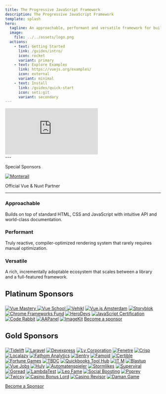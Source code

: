 ```yaml
---
title: The Progressive JavaScript Framework
description: The Progressive JavaScript Framework
template: splash
hero:
  tagline: An approachable, performant and versatile framework for building web user interfaces.
  image:
    file: ../../assets/logo.png
  actions:
    - text: Getting Started
      link: /guides/intro/
      icon: rocket
      variant: primary
    - text: Explore Examples
      link: https://vuejs.org/examples/
      icon: external
      variant: minimal
    - text: Install
      link: /guides/quick-start
      icon: seti:git
      variant: secondary
---
```



<div style={{ position: "relative", paddingBottom: "56.25%", height: 0, margin: "1.5rem 0" }}>
  <iframe
    src="https://player.vimeo.com/video/647441538?"
    frameborder="0"
    allow=" fullscreen; picture-in-picture"
    allowfullscreen
    style={{
      position: "absolute",
      top: 0,
      left: 0,
      width: "100%",
      height: "100%",
      borderRadius: "8px"
    }}
    title="Vimeo video"
  ></iframe>
</div>
---

<div class="special-sponsors">
  <p>Special Sponsors</p>
  <a
    href='https://www.monterail.com/services/vue-js-development?%20utm_source=sponsorship&utm_medium=logo&utm_campaign=Vue'
  >
    <img
      src="/sponsors/monterail.svg"
      alt="Monterail"
    />
  </a>
  <p>Official Vue & Nuxt Partner</p>
</div>

---


<div class="benefit">
  <div>
   <h3>Approachable</h3>
   <p>Builds on top of standard HTML, CSS and JavaScript with intuitive API and world-class documentation.</p>
  </div>
  <div>
   <h3>Performant</h3>
   <p>Truly reactive, compiler-optimized rendering system that rarely requires manual optimization.</p>
  </div>
  <div>
   <h3>Versatile</h3>
   <p>A rich, incrementally adoptable ecosystem that scales between a library and a full-featured framework.</p>
  </div>
</div>

<h3 style="font-size: 1.5rem;  text-align: left;  margin-top: 2rem; margin-bottom: 1.5rem; ">Platinum Sponsors</h3>
<div class="platinum">
<a href="https://www.vuemastery.com/">
<img src="/sponsors/vuemastery.avif" alt="Vue Mastery"/>
</a>
<a href="https://vueschool.io/?utm_source=Vuejs.org&utm_medium=Banner&utm_campaign=Sponsored%20Banner&utm_content=V1">
<img src="/sponsors/vueschool.avif" alt="Vue School"/>
</a>
<a href="https://vehikl.com/"><img src="/sponsors/vehikl.avif" alt="Vehikl"/></a>
<a href="https://vuejs.amsterdam/"><img src="/sponsors/vue_js_amsterdam.avif" alt="Vue.js Amsterdam"/></a>
<a href="https://www.storyblok.com/"><img src="/sponsors/storyblok.avif" alt="Storyblok"/></a>
<a href="https://opencollective.com/2021-frameworks-fund"><img src="/sponsors/chrome_frameworks_fund.avif" alt="Chrome Frameworks Fund"/></a>
<a href="https://www.herodevs.com/support/vue"><img src="/sponsors/herodevs.avif" alt="HeroDevs"/></a>
<a href="https://certificates.dev/javascript/?ref=vuejs-sponsor&friend=VUEJS"><img src="/sponsors/javascript_certification.png" alt="JavaScript Certification"/></a>
<a href="https://www.coderabbit.ai/?utm_source=github&utm_medium=sponsors&utm_campaign=evan_you_2025"><img src="/sponsors/coderabbit_.avif" alt="Code Rabbit"/></a>
<a href="https://www.aapanel.com/?invite_code=vue"><img src="/sponsors/aapanel.avif" alt="AAPanel"/></a>
<a  href="https://imagekit.io/"><img src="/sponsors/imagekit_io (1).svg" alt="ImageKit"/></a>
<a href="https://vuejs.org/sponsor">Become a sponsor</a>
</div>

<h3 style="font-size: 1.5rem;  text-align: left;  margin-top: 2rem; margin-bottom: 1.5rem; ">Gold Sponsors</h3>

<div class="gold">
<a href="https://tidelift.com/subscription/npm/vue"><img src="gold-sponsors/tidelift.avif" alt="Tidelift"/></a>
<a href="https://laravel.com/"><img src="/gold-sponsors/laravel.avif" alt="Laravel"/></a>
<a href="https://js.devexpress.com/"><img src="/gold-sponsors/devexpress.avif" alt="Devexpress"/></a>
<a href="https://www.lycorp.co.jp/en/"><img src="/gold-sponsors/ly_corporation.png" alt="Ly Corporation"/></a>
<a href="https://www.fenetre.nl/"><img src="/gold-sponsors/fen_tre_online_solutions.svg" alt="Fenetre"/></a>
<a href="https://crisp.chat/en/"><img src="/gold-sponsors/crisp.avif" alt="Crisp"/></a>
<a href="https://localazy.com/blog/how-to-localize-vuejs-app-with-vue-i18n-and-localazy?utm_source=vuejs&utm_medium=banner&utm_campaign=sponsorships_vuejs&utm_content=logo"><img src="/gold-sponsors/localazy.svg" alt="Localazy"/></a>
<a href="https://usefathom.com/"><img src="/gold-sponsors/fathom_analytics.svg" alt="Fathom Analytics"/></a>
<a href="https://sentry.io/for/vue?utm_source=vuejs.org&utm_medium=paid-community"><img src="/gold-sponsors/sentry.avif" alt="Sentry"/></a>
<a href="https://famoid.com/"><img src="/gold-sponsors/famoid.avif" alt="Famoid"/></a>
<a href="https://www.certible.com/"><img src="/gold-sponsors/certible.svg" alt="Certible"/></a>
<a href="https://www.fortunegames.com/"><img src="/gold-sponsors/fortune_games.avif" alt="Fortune Games"/></a>
<a href="http://tbdc.com.br/"><img src="/gold-sponsors/tbdc___agro_software.svg" alt="TBDC"/></a>
<a href="https://qbtoolhub.com/"><img src="/gold-sponsors/quickbooks_tool_hub.avif" alt="Quickbooks Tool Hub"/></a>
<a href="https://opensource.muenchen.de/software/vue.js.html"><img src="/gold-sponsors/it_m.avif" alt="IT M"/></a>
<a href="https://blastup.com/buy-instagram-likes"><img src="/gold-sponsors/buy_instagram_followers_twicsy.avif" alt="Blastup"/></a>
<a href="https://vuejobs.com/?utm_source=vuejs.com&utm_campaign=sponsor"><img src="/gold-sponsors/vuejobs.avif" alt="Vue Jobs"/></a>
<a href="https://huly.io/"><img src="/gold-sponsors/huly.svg" alt="Huly"/></a>
<a href="https://automatenspieler.net/"><img src="/gold-sponsors/automatenspieler.png" alt="Automatenspieler"/></a>
<a href="https://stormlikes.com/"><img src="/gold-sponsors/stormlikes (1).avif" alt="Stormlikes"/></a>
<a href="https://superviral.io/"><img src="/gold-sponsors/superviral.avif"  alt="Superviral"/></a>
<a href="https://goread.io/buy-instagram-followers"><img src="/gold-sponsors/goread_io.avif" alt="Goread"/></a>
<a href="https://lambdatest.com/"><img src="/gold-sponsors/lambdatest.svg" alt="LambdaTest"/></a>
<a href="https://leofame.com/buy-instagram-followers"><img src="/gold-sponsors/leofame.avif" alt="Leo Fame"/></a>
<a href="https://www.socialboosting.com/buy-tiktok-followers"><img src="/gold-sponsors/socialboosting_com.avif" alt="Social Boosting"/></a>
<a href="https://poprey.com/"><img src="/gold-sponsors/poprey___buy_instagram_likes.avif" alt="Poprey"/></a>
<a href="https://twicsy.com/buy-instagram-followers"><img src="/gold-sponsors/buy_instagram_followers_twicsy.avif"  alt="Twicsy"/></a>
<a href="https://casinobonuslord.com/"><img src="/gold-sponsors/https___casinobonuslord_com_.avif" alt="Casino Bonus Lord"/></a>
<a href="https://casinorevisor.com//"><img src="/gold-sponsors/casinorevisor_com.avif" alt="Casino Revisor"/></a>
<a href="https://damanapp.download/"><img src="/gold-sponsors/daman_game.avif" alt="Daman Game"/></a>
<a href="https://vuejs.org/sponsor/"><p>Become a Sponsor</p></a>
</div>